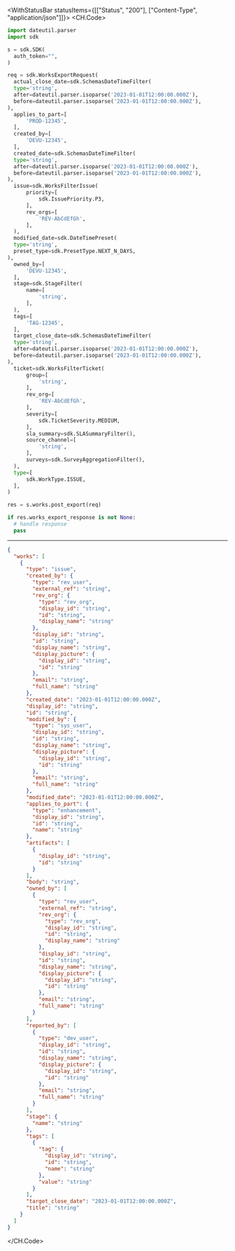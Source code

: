 

<WithStatusBar statusItems={[["Status", "200"], ["Content-Type", "application/json"]]}>
  <CH.Code>
  ```python PostExport.py
  import dateutil.parser
import sdk

s = sdk.SDK(
    auth_token="",
)

req = sdk.WorksExportRequest(
    actual_close_date=sdk.SchemasDateTimeFilter(
    type='string',
    after=dateutil.parser.isoparse('2023-01-01T12:00:00.000Z'),
    before=dateutil.parser.isoparse('2023-01-01T12:00:00.000Z'),
),
    applies_to_part=[
        'PROD-12345',
    ],
    created_by=[
        'DEVU-12345',
    ],
    created_date=sdk.SchemasDateTimeFilter(
    type='string',
    after=dateutil.parser.isoparse('2023-01-01T12:00:00.000Z'),
    before=dateutil.parser.isoparse('2023-01-01T12:00:00.000Z'),
),
    issue=sdk.WorksFilterIssue(
        priority=[
            sdk.IssuePriority.P3,
        ],
        rev_orgs=[
            'REV-AbCdEfGh',
        ],
    ),
    modified_date=sdk.DateTimePreset(
    type='string',
    preset_type=sdk.PresetType.NEXT_N_DAYS,
),
    owned_by=[
        'DEVU-12345',
    ],
    stage=sdk.StageFilter(
        name=[
            'string',
        ],
    ),
    tags=[
        'TAG-12345',
    ],
    target_close_date=sdk.SchemasDateTimeFilter(
    type='string',
    after=dateutil.parser.isoparse('2023-01-01T12:00:00.000Z'),
    before=dateutil.parser.isoparse('2023-01-01T12:00:00.000Z'),
),
    ticket=sdk.WorksFilterTicket(
        group=[
            'string',
        ],
        rev_org=[
            'REV-AbCdEfGh',
        ],
        severity=[
            sdk.TicketSeverity.MEDIUM,
        ],
        sla_summary=sdk.SLASummaryFilter(),
        source_channel=[
            'string',
        ],
        surveys=sdk.SurveyAggregationFilter(),
    ),
    type=[
        sdk.WorkType.ISSUE,
    ],
)

res = s.works.post_export(req)

if res.works_export_response is not None:
    # handle response
    pass
  ```
  ---

  ```json Example Response
  {
    "works": [
      {
        "type": "issue",
        "created_by": {
          "type": "rev_user",
          "external_ref": "string",
          "rev_org": {
            "type": "rev_org",
            "display_id": "string",
            "id": "string",
            "display_name": "string"
          },
          "display_id": "string",
          "id": "string",
          "display_name": "string",
          "display_picture": {
            "display_id": "string",
            "id": "string"
          },
          "email": "string",
          "full_name": "string"
        },
        "created_date": "2023-01-01T12:00:00.000Z",
        "display_id": "string",
        "id": "string",
        "modified_by": {
          "type": "sys_user",
          "display_id": "string",
          "id": "string",
          "display_name": "string",
          "display_picture": {
            "display_id": "string",
            "id": "string"
          },
          "email": "string",
          "full_name": "string"
        },
        "modified_date": "2023-01-01T12:00:00.000Z",
        "applies_to_part": {
          "type": "enhancement",
          "display_id": "string",
          "id": "string",
          "name": "string"
        },
        "artifacts": [
          {
            "display_id": "string",
            "id": "string"
          }
        ],
        "body": "string",
        "owned_by": [
          {
            "type": "rev_user",
            "external_ref": "string",
            "rev_org": {
              "type": "rev_org",
              "display_id": "string",
              "id": "string",
              "display_name": "string"
            },
            "display_id": "string",
            "id": "string",
            "display_name": "string",
            "display_picture": {
              "display_id": "string",
              "id": "string"
            },
            "email": "string",
            "full_name": "string"
          }
        ],
        "reported_by": [
          {
            "type": "dev_user",
            "display_id": "string",
            "id": "string",
            "display_name": "string",
            "display_picture": {
              "display_id": "string",
              "id": "string"
            },
            "email": "string",
            "full_name": "string"
          }
        ],
        "stage": {
          "name": "string"
        },
        "tags": [
          {
            "tag": {
              "display_id": "string",
              "id": "string",
              "name": "string"
            },
            "value": "string"
          }
        ],
        "target_close_date": "2023-01-01T12:00:00.000Z",
        "title": "string"
      }
    ]
  }
  ```
  </CH.Code>
</WithStatusBar>
